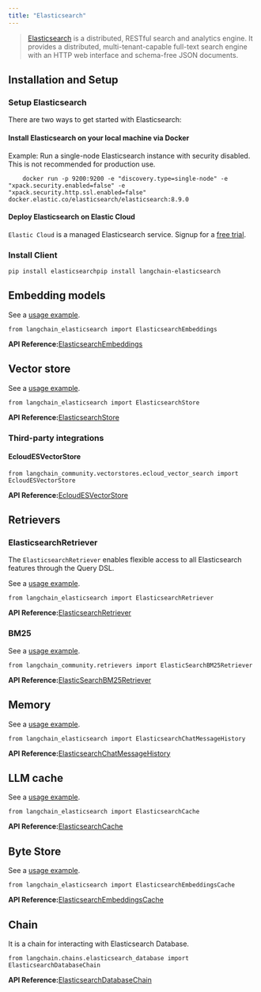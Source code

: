 ```yaml
---
title: "Elasticsearch"
---
```


> [Elasticsearch](https://www.elastic.co/elasticsearch/) is a distributed, RESTful search and analytics engine. It provides a distributed, multi-tenant-capable full-text search engine with an HTTP web interface and schema-free JSON documents.

## Installation and Setup

### Setup Elasticsearch

There are two ways to get started with Elasticsearch:

#### Install Elasticsearch on your local machine via Docker

Example: Run a single-node Elasticsearch instance with security disabled. This is not recommended for production use.

```
    docker run -p 9200:9200 -e "discovery.type=single-node" -e "xpack.security.enabled=false" -e "xpack.security.http.ssl.enabled=false" docker.elastic.co/elasticsearch/elasticsearch:8.9.0
```

#### Deploy Elasticsearch on Elastic Cloud

`Elastic Cloud` is a managed Elasticsearch service. Signup for a [free trial](https://cloud.elastic.co/registration?utm_source=langchain\&utm_content=documentation).

### Install Client

```
pip install elasticsearchpip install langchain-elasticsearch
```

## Embedding models

See a [usage example](/src/oss/integrations/text_embedding/elasticsearch).

```
from langchain_elasticsearch import ElasticsearchEmbeddings
```

**API Reference:**[ElasticsearchEmbeddings](https://python.langchain.com/api_reference/elasticsearch/embeddings/langchain_elasticsearch.embeddings.ElasticsearchEmbeddings.html)

## Vector store

See a [usage example](/src/oss/integrations/vectorstores/elasticsearch).

```
from langchain_elasticsearch import ElasticsearchStore
```

**API Reference:**[ElasticsearchStore](https://python.langchain.com/api_reference/elasticsearch/vectorstores/langchain_elasticsearch.vectorstores.ElasticsearchStore.html)

### Third-party integrations

#### EcloudESVectorStore

```
from langchain_community.vectorstores.ecloud_vector_search import EcloudESVectorStore
```

**API Reference:**[EcloudESVectorStore](https://python.langchain.com/api_reference/community/vectorstores/langchain_community.vectorstores.ecloud_vector_search.EcloudESVectorStore.html)

## Retrievers

### ElasticsearchRetriever

The `ElasticsearchRetriever` enables flexible access to all Elasticsearch features through the Query DSL.

See a [usage example](/src/oss/integrations/retrievers/elasticsearch_retriever).

```
from langchain_elasticsearch import ElasticsearchRetriever
```

**API Reference:**[ElasticsearchRetriever](https://python.langchain.com/api_reference/elasticsearch/retrievers/langchain_elasticsearch.retrievers.ElasticsearchRetriever.html)

### BM25

See a [usage example](/src/oss/integrations/retrievers/elastic_search_bm25).

```
from langchain_community.retrievers import ElasticSearchBM25Retriever
```

**API Reference:**[ElasticSearchBM25Retriever](https://python.langchain.com/api_reference/community/retrievers/langchain_community.retrievers.elastic_search_bm25.ElasticSearchBM25Retriever.html)

## Memory

See a [usage example](/src/oss/integrations/memory/elasticsearch_chat_message_history).

```
from langchain_elasticsearch import ElasticsearchChatMessageHistory
```

**API Reference:**[ElasticsearchChatMessageHistory](https://python.langchain.com/api_reference/elasticsearch/chat_history/langchain_elasticsearch.chat_history.ElasticsearchChatMessageHistory.html)

## LLM cache

See a [usage example](/src/oss/integrations/llm_caching/#elasticsearch-caches).

```
from langchain_elasticsearch import ElasticsearchCache
```

**API Reference:**[ElasticsearchCache](https://python.langchain.com/api_reference/elasticsearch/cache/langchain_elasticsearch.cache.ElasticsearchCache.html)

## Byte Store

See a [usage example](/src/oss/integrations/stores/elasticsearch).

```
from langchain_elasticsearch import ElasticsearchEmbeddingsCache
```

**API Reference:**[ElasticsearchEmbeddingsCache](https://python.langchain.com/api_reference/elasticsearch/cache/langchain_elasticsearch.cache.ElasticsearchEmbeddingsCache.html)

## Chain

It is a chain for interacting with Elasticsearch Database.

```
from langchain.chains.elasticsearch_database import ElasticsearchDatabaseChain
```

**API Reference:**[ElasticsearchDatabaseChain](https://python.langchain.com/api_reference/langchain/chains/langchain.chains.elasticsearch_database.base.ElasticsearchDatabaseChain.html)
